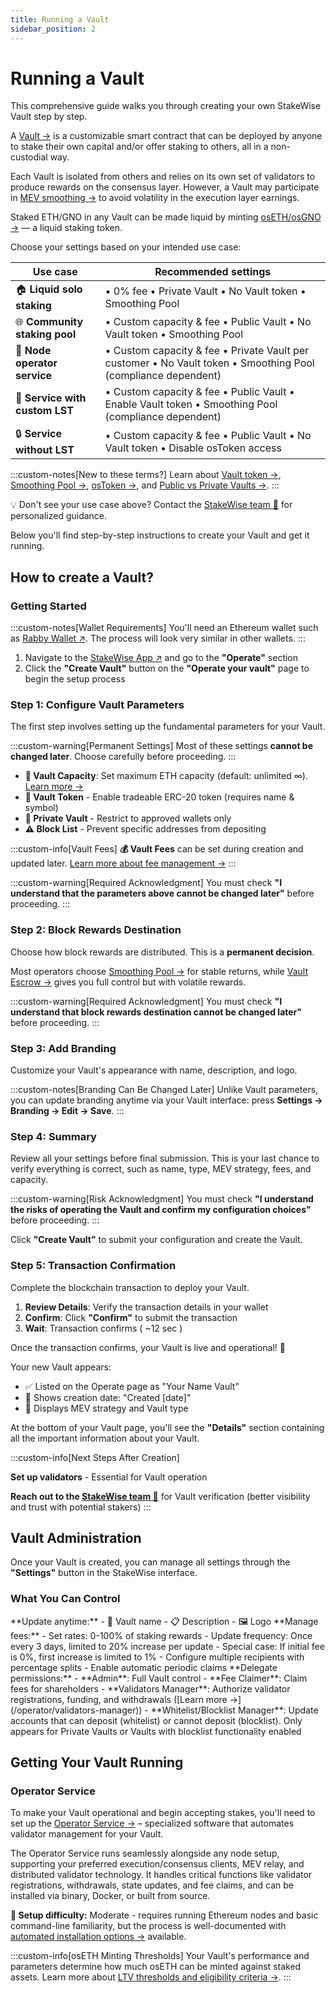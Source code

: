 ```yaml
---
title: Running a Vault
sidebar_position: 2
---
```



# Running a Vault

This comprehensive guide walks you through creating your own StakeWise Vault step by step.

A [Vault →](/docs/protocol-concepts/Vaults) is a customizable smart contract that can be deployed by anyone to stake their own capital and/or offer staking to others, all in a non-custodial way.

Each Vault is isolated from others and relies on its own set of validators to produce rewards on the consensus layer. However, a Vault may participate in [MEV smoothing →](/docs/protocol-concepts/Vaults/#mev-strategy) to avoid volatility in the execution layer earnings.

Staked ETH/GNO in any Vault can be made liquid by minting [osETH/osGNO →](/docs/protocol-concepts/osToken) — a liquid staking token.

Choose your settings based on your intended use case:

| Use case | Recommended settings |
|----------|---------------------|
| 🏠 **Liquid solo staking** | • 0% fee • Private Vault • No Vault token • Smoothing Pool |
| 🌐 **Community staking pool** | • Custom capacity & fee • Public Vault • No Vault token • Smoothing Pool |
| 🏢 **Node operator service** | • Custom capacity & fee • Private Vault per customer • No Vault token • Smoothing Pool (compliance dependent) |
| 💎 **Service with custom LST** | • Custom capacity & fee • Public Vault • Enable Vault token • Smoothing Pool (compliance dependent) |
| 🔒 **Service without LST** | • Custom capacity & fee • Public Vault • No Vault token • Disable osToken access |

:::custom-notes[New to these terms?]
Learn about [Vault token →](/docs/protocol-concepts/Vaults#erc-20-vaults--for-custom-utility--liquidity-ecosystem), [Smoothing Pool →](/docs/protocol-concepts/Vaults#smoothing-pool--pooled-rewards), [osToken →](/docs/protocol-concepts/osToken), and [Public vs Private Vaults →](/docs/protocol-concepts/Vaults#vault-type).
:::

💡 Don't see your use case above? Contact the [StakeWise team 📧](mailto:info@stakewise.io) for personalized guidance.

Below you'll find step-by-step instructions to create your Vault and get it running.

## How to create a Vault?

### Getting Started

:::custom-notes[Wallet Requirements]
You'll need an Ethereum wallet such as [Rabby Wallet ↗](https://rabby.io/).
The process will look very similar in other wallets.
:::

1. Navigate to the [StakeWise App ↗](https://app.stakewise.io) and go to the **"Operate"** section
2. Click the **"Create Vault"** button on the **"Operate your vault"** page to begin the setup process

### Step 1: Configure Vault Parameters

The first step involves setting up the fundamental parameters for your Vault.

:::custom-warning[Permanent Settings]
Most of these settings **cannot be changed later**. Choose carefully before proceeding.
:::

- **📐 Vault Capacity**: Set maximum ETH capacity (default: unlimited ∞). [Learn more →](/docs/protocol-concepts/Vaults#capacity)
- **💎 Vault Token** - Enable tradeable ERC-20 token (requires name & symbol)
- **🔑 Private Vault** - Restrict to approved wallets only
- **⚠️ Block List** - Prevent specific addresses from depositing

:::custom-info[Vault Fees]
**💰 Vault Fees** can be set during creation and updated later. [Learn more about fee management →](/docs/protocol-concepts/Fees#vault-fees)
:::

:::custom-warning[Required Acknowledgment]
You must check **"I understand that the parameters above cannot be changed later"** before proceeding.
:::

### Step 2: Block Rewards Destination

Choose how block rewards are distributed. This is a **permanent decision**.

Most operators choose [Smoothing Pool →](/docs/protocol-concepts/Vaults#smoothing-pool--pooled-rewards) for stable returns, while [Vault Escrow →](/docs/protocol-concepts/Vaults#own-escrow--own-rewards) gives you full control but with volatile rewards.

:::custom-warning[Required Acknowledgment]
You must check **"I understand that block rewards destination cannot be changed later"** before proceeding.
:::

### Step 3: Add Branding

Customize your Vault's appearance with name, description, and logo.

:::custom-notes[Branding Can Be Changed Later]
Unlike Vault parameters, you can update branding anytime via your Vault interface: press **Settings → Branding → Edit → Save**.
:::

### Step 4: Summary

Review all your settings before final submission. This is your last chance to verify everything is correct, such as name, type, MEV strategy, fees, and capacity.

:::custom-warning[Risk Acknowledgment]
You must check **"I understand the risks of operating the Vault and confirm my configuration choices"** before proceeding.
:::

Click **"Create Vault"** to submit your configuration and create the Vault.

### Step 5: Transaction Confirmation

Complete the blockchain transaction to deploy your Vault.

1. **Review Details**: Verify the transaction details in your wallet
2. **Confirm**: Click **"Confirm"** to submit the transaction
3. **Wait**: Transaction confirms ( ~12 sec )

Once the transaction confirms, your Vault is live and operational! 🎉

Your new Vault appears:
- ✅ Listed on the Operate page as "Your Name Vault"
- 📅 Shows creation date: "Created [date]"
- 🔧 Displays MEV strategy and Vault type

At the bottom of your Vault page, you'll see the **"Details"** section containing all the important information about your Vault.

:::custom-info[Next Steps After Creation]

**Set up validators** - Essential for Vault operation

**Reach out to the [StakeWise team 📧](mailto:info@stakewise.io)** for Vault verification (better visibility and trust with potential stakers)
:::

## Vault Administration

Once your Vault is created, you can manage all settings through the **"Settings"** button in the StakeWise interface.

### What You Can Control

<Tabs groupId="vault-settings">
  <TabItem value="branding" label="🎨 Branding" default>
    **Update anytime:**
    - 📝 Vault name
    - 📋 Description
    - 🖼️ Logo
  </TabItem>
  <TabItem value="fees" label="💰 Fees">
    **Manage fees:**
    - Set rates: 0-100% of staking rewards
    - Update frequency: Once every 3 days, limited to 20% increase per update
    - Special case: If initial fee is 0%, first increase is limited to 1%
    - Configure multiple recipients with percentage splits
    - Enable automatic periodic claims
  </TabItem>
  <TabItem value="roles" label="👥 Roles">
    **Delegate permissions:**
    - **Admin**: Full Vault control
    - **Fee Claimer**: Claim fees for shareholders
    - **Validators Manager**: Authorize validator registrations, funding, and withdrawals ([Learn more →](/operator/validators-manager))
    - **Whitelist/Blocklist Manager**: Update accounts that can deposit (whitelist) or cannot deposit (blocklist). Only appears for Private Vaults or Vaults with blocklist functionality enabled
  </TabItem>
</Tabs>

## Getting Your Vault Running

### Operator Service

To make your Vault operational and begin accepting stakes, you'll need to set up the [Operator Service →](/operator/intro) – specialized software that automates validator management for your Vault.

The Operator Service runs seamlessly alongside any node setup, supporting your preferred execution/consensus clients, MEV relay, and distributed validator technology. It handles critical functions like validator registrations, withdrawals, state updates, and fee claims, and can be installed via binary, Docker, or built from source.

**🚀 Setup difficulty:** Moderate - requires running Ethereum nodes and basic command-line familiarity, but the process is well-documented with [automated installation options →](/operator/installation) available.

:::custom-info[osETH Minting Thresholds]
Your Vault's performance and parameters determine how much osETH can be minted against staked assets. Learn more about [LTV thresholds and eligibility criteria →](/docs/protocol-concepts/osToken#ltv-threshold-settings).
:::
